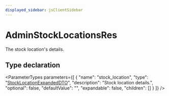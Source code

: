 ```yaml
---
displayed_sidebar: jsClientSidebar
---
```



# AdminStockLocationsRes

The stock location's details.

## Type declaration

<ParameterTypes parameters={[
  {
    "name": "stock_location",
    "type": "[StockLocationExpandedDTO](internal.StockLocationExpandedDTO.mdx)",
    "description": "Stock location details.",
    "optional": false,
    "defaultValue": "",
    "expandable": false,
    "children": []
  }
]} />
